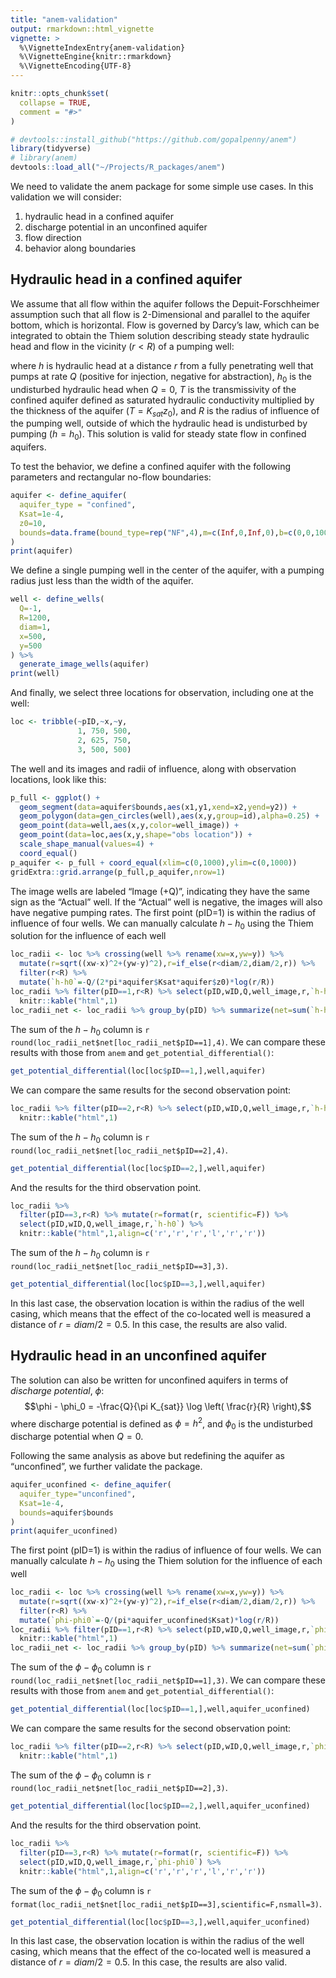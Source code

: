```yaml
---
title: "anem-validation"
output: rmarkdown::html_vignette
vignette: >
  %\VignetteIndexEntry{anem-validation}
  %\VignetteEngine{knitr::rmarkdown}
  %\VignetteEncoding{UTF-8}
---
```


```r
knitr::opts_chunk$set(
  collapse = TRUE,
  comment = "#>"
)
```

```r
# devtools::install_github("https://github.com/gopalpenny/anem")
library(tidyverse)
# library(anem)
devtools::load_all("~/Projects/R_packages/anem")
```

We need to validate the anem package for some simple use cases. In this validation we will consider:

1. hydraulic head in a confined aquifer
2. discharge potential in an unconfined aquifer
3. flow direction
4. behavior along boundaries 

## Hydraulic head in a confined aquifer

We assume that all flow within the aquifer follows the Depuit-Forschheimer assumption such that all flow is 2-Dimensional and parallel to the aquifer bottom, which is horizontal. Flow is governed by Darcy's law, which can be integrated to obtain the Thiem solution describing steady state hydraulic head and flow in the vicinity ($r<R$) of a pumping well:

\begin{align}
h - h_0 = -\frac{Q}{2 \pi T} \log \left( \frac{r}{R} \right)
\label{eq:thiemunconfined}
\end{align}

where $h$ is hydraulic head at a distance $r$ from a fully penetrating well that pumps at rate $Q$ (positive for injection, negative for abstraction), $h_0$ is the undisturbed hydraulic head when $Q=0$, $T$ is the transmissivity of the confined aquifer defined as saturated hydraulic conductivity multiplied by the thickness of the aquifer ($T= K_{sat} z_0$), and $R$ is the radius of influence of the pumping well, outside of which the hydraulic head is undisturbed by pumping ($h=h_0$). This solution is valid for steady state flow in confined aquifers.

To test the behavior, we define a confined aquifer with the following parameters and rectangular no-flow boundaries:
```r
aquifer <- define_aquifer(
  aquifer_type = "confined",
  Ksat=1e-4,
  z0=10,
  bounds=data.frame(bound_type=rep("NF",4),m=c(Inf,0,Inf,0),b=c(0,0,1000,1000))
)
print(aquifer)
```

We define a single pumping well in the center of the aquifer, with a pumping radius just less than the width of the aquifer.

```r
well <- define_wells(
  Q=-1,
  R=1200,
  diam=1,
  x=500,
  y=500
) %>%
  generate_image_wells(aquifer)
print(well)
```

And finally, we select three locations for observation, including one at the well:

```r
loc <- tribble(~pID,~x,~y,
               1, 750, 500,
               2, 625, 750,
               3, 500, 500)
```

The well and its images and radii of influence, along with observation locations, look like this:

```r
p_full <- ggplot() +
  geom_segment(data=aquifer$bounds,aes(x1,y1,xend=x2,yend=y2)) +
  geom_polygon(data=gen_circles(well),aes(x,y,group=id),alpha=0.25) +
  geom_point(data=well,aes(x,y,color=well_image)) +
  geom_point(data=loc,aes(x,y,shape="obs location")) +
  scale_shape_manual(values=4) +
  coord_equal()
p_aquifer <- p_full + coord_equal(xlim=c(0,1000),ylim=c(0,1000))
gridExtra::grid.arrange(p_full,p_aquifer,nrow=1)
```

The image wells are labeled "Image (+Q)", indicating they have the same sign as the "Actual" well. If the "Actual" well is negative, the images will also have negative pumping rates. The first point (pID=1) is within the radius of influence of four wells. We can manually calculate $h-h_0$ using the Thiem solution for the influence of each well

```r
loc_radii <- loc %>% crossing(well %>% rename(xw=x,yw=y)) %>% 
  mutate(r=sqrt((xw-x)^2+(yw-y)^2),r=if_else(r<diam/2,diam/2,r)) %>%
  filter(r<R) %>%
  mutate(`h-h0`=-Q/(2*pi*aquifer$Ksat*aquifer$z0)*log(r/R))
loc_radii %>% filter(pID==1,r<R) %>% select(pID,wID,Q,well_image,r,`h-h0`) %>% 
  knitr::kable("html",1)
loc_radii_net <- loc_radii %>% group_by(pID) %>% summarize(net=sum(`h-h0`))
```

The sum of the $h-h_0$ column is `r round(loc_radii_net$net[loc_radii_net$pID==1],4)`. We can compare these results with those from `anem` and `get_potential_differential()`:

```r
get_potential_differential(loc[loc$pID==1,],well,aquifer)
```

We can compare the same results for the second observation point: 

```r
loc_radii %>% filter(pID==2,r<R) %>% select(pID,wID,Q,well_image,r,`h-h0`) %>% 
  knitr::kable("html",1)
```

The sum of the $h-h_0$ column is `r round(loc_radii_net$net[loc_radii_net$pID==2],4)`.

```r
get_potential_differential(loc[loc$pID==2,],well,aquifer)
```

And the results for the third observation point.

```r
loc_radii %>% 
  filter(pID==3,r<R) %>% mutate(r=format(r, scientific=F)) %>%
  select(pID,wID,Q,well_image,r,`h-h0`) %>% 
  knitr::kable("html",1,align=c('r','r','r','l','r','r'))
```

The sum of the $h-h_0$ column is `r round(loc_radii_net$net[loc_radii_net$pID==3],3)`.

```r
get_potential_differential(loc[loc$pID==3,],well,aquifer)
```

In this last case, the observation location is within the radius of the well casing, which means that the effect of the co-located well is measured a distance of $r=diam/2=0.5$. In this case, the results are also valid.

## Hydraulic head in an unconfined aquifer

The solution can also be written for unconfined aquifers in terms of *discharge potential*, $\phi$:
$$\phi - \phi_0 = -\frac{Q}{\pi K_{sat}} \log \left( \frac{r}{R} \right),$$
where discharge potential is defined as $\phi=h^2$, and $\phi_0$ is the undisturbed discharge potential when $Q=0$.

Following the same analysis as above but redefining the aquifer as "unconfined", we further validate the package.

```r
aquifer_uconfined <- define_aquifer(
  aquifer_type="unconfined",
  Ksat=1e-4,
  bounds=aquifer$bounds
)
print(aquifer_uconfined)
```


The first point (pID=1) is within the radius of influence of four wells. We can manually calculate $h-h_0$ using the Thiem solution for the influence of each well

```r
loc_radii <- loc %>% crossing(well %>% rename(xw=x,yw=y)) %>% 
  mutate(r=sqrt((xw-x)^2+(yw-y)^2),r=if_else(r<diam/2,diam/2,r)) %>%
  filter(r<R) %>%
  mutate(`phi-phi0`=-Q/(pi*aquifer_uconfined$Ksat)*log(r/R))
loc_radii %>% filter(pID==1,r<R) %>% select(pID,wID,Q,well_image,r,`phi-phi0`) %>% 
  knitr::kable("html",1)
loc_radii_net <- loc_radii %>% group_by(pID) %>% summarize(net=sum(`phi-phi0`))
```

The sum of the $\phi-\phi_0$ column is `r round(loc_radii_net$net[loc_radii_net$pID==1],3)`. We can compare these results with those from `anem` and `get_potential_differential()`:

```r
get_potential_differential(loc[loc$pID==1,],well,aquifer_uconfined)
```

We can compare the same results for the second observation point: 

```r
loc_radii %>% filter(pID==2,r<R) %>% select(pID,wID,Q,well_image,r,`phi-phi0`) %>% 
  knitr::kable("html",1)
```

The sum of the $\phi-\phi_0$ column is `r round(loc_radii_net$net[loc_radii_net$pID==2],3)`.

```r
get_potential_differential(loc[loc$pID==2,],well,aquifer_uconfined)
```

And the results for the third observation point.

```r
loc_radii %>% 
  filter(pID==3,r<R) %>% mutate(r=format(r, scientific=F)) %>%
  select(pID,wID,Q,well_image,r,`phi-phi0`) %>% 
  knitr::kable("html",1,align=c('r','r','r','l','r','r'))
```

The sum of the $\phi-\phi_0$ column is `r format(loc_radii_net$net[loc_radii_net$pID==3],scientific=F,nsmall=3)`.

```r
get_potential_differential(loc[loc$pID==3,],well,aquifer_uconfined)
```

In this last case, the observation location is within the radius of the well casing, which means that the effect of the co-located well is measured a distance of $r=diam/2=0.5$. In this case, the results are also valid.

